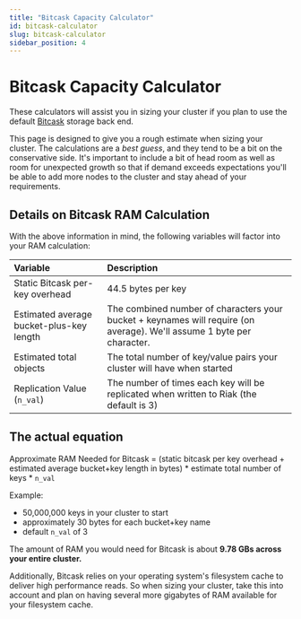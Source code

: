 ```yaml
---
title: "Bitcask Capacity Calculator"
id: bitcask-calculator
slug: bitcask-calculator
sidebar_position: 4
---
```



# Bitcask Capacity Calculator

[plan backend bitcask]: /docs/setup/planning/backend/bitcask

These calculators will assist you in sizing your cluster if you plan to
use the default [Bitcask][plan backend bitcask] storage back end.

This page is designed to give you a rough estimate when sizing your
cluster.  The calculations are a _best guess_, and they tend to be a bit
on the conservative side. It's important to include a bit of head room
as well as room for unexpected growth so that if demand exceeds
expectations you'll be able to add more nodes to the cluster and stay
ahead of your requirements.

<BitcaskCalculator />

## Details on Bitcask RAM Calculation

With the above information in mind, the following variables will factor
into your RAM calculation:

| Variable                                 | Description                                                                                                            |
|:-----------------------------------------|:-----------------------------------------------------------------------------------------------------------------------|
| Static Bitcask per-key overhead          | 44.5 bytes per key                                                                                                     |
| Estimated average bucket-plus-key length | The combined number of characters your bucket + keynames will require (on average). We'll assume 1 byte per character. |
| Estimated total objects                  | The total number of key/value pairs your cluster will have when started                                                |
| Replication Value (`n_val`)              | The number of times each key will be replicated when written to Riak (the default is 3)                                |

## The actual equation

Approximate RAM Needed for Bitcask = (static bitcask per key overhead +
estimated average bucket+key length in bytes) * estimate total number of
keys * `n_val`

Example:

* 50,000,000 keys in your cluster to start
* approximately 30 bytes for each bucket+key name
* default `n_val` of 3

The amount of RAM you would need for Bitcask is about **9.78 GBs across
your entire cluster.**

Additionally, Bitcask relies on your operating system's filesystem cache
to deliver high performance reads. So when sizing your cluster, take
this into account and plan on having several more gigabytes of RAM
available for your filesystem cache.
